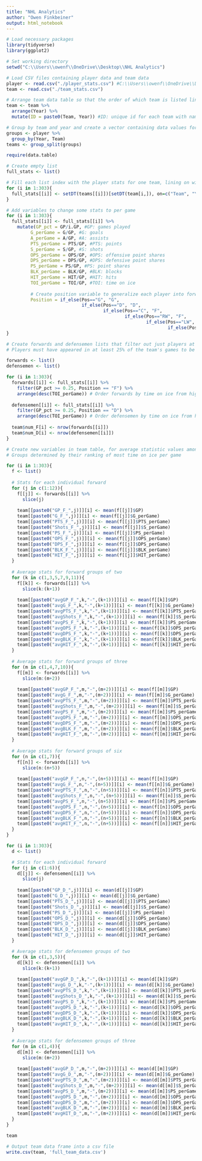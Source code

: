 ---
title: "NHL Analytics"
author: "Owen Finkbeiner"
output: html_notebook
---

```{r}
# Load necessary packages
library(tidyverse)
library(ggplot2)

# Set working directory
setwd("C:\\Users\\owenf\\OneDrive\\Desktop\\NHL Analytics")

# Load CSV files containing player data and team data
player <- read.csv("./player_stats.csv") #C:\\Users\\owenf\\OneDrive\\Desktop\\NHL Analytics\\
team <- read.csv("./team_stats.csv")
```

```{r}
# Arrange team data table so that the order of which team is listed lines up with order for players
team <- team %>%
  arrange(Year) %>%
  mutate(ID = paste0(Team, Year)) #ID: unique id for each team with name and year

# Group by team and year and create a vector containing data values for each player
groups <- player %>%
  group_by(Year, Team)
teams <- group_split(groups)
```

```{r}
require(data.table)

# Create empty list
full_stats <- list()

# Fill each list index with the player stats for one team, lining on with row number of the same team in team data table
for (i in 1:303){
  full_stats[[i]] <- setDT(teams[[i]])[setDT(team[i,]), on=c("Team", "Year")]
}
```

```{r}
# Add variables to change some stats to per game
for (i in 1:303){
  full_stats[[i]] <- full_stats[[i]] %>%
    mutate(GP_pct = GP/i.GP, #GP: games played
         G_perGame = G/GP, #G: goals
         A_perGame = A/GP, #A: assists
         PTS_perGame = PTS/GP, #PTS: points
         S_perGame = S/GP, #S: shots
         OPS_perGame = OPS/GP, #OPS: offensive point shares
         DPS_perGame = DPS/GP, #DPS: defensive point shares
         PS_perGame = PS/GP, #PS: point shares
         BLK_perGame = BLK/GP, #BLK: blocks
         HIT_perGame = HIT/GP, #HIT: hits
         TOI_perGame = TOI/GP, #TOI: time on ice
         
         # Create position variable to generalize each player into forward, defense, goalie
         Position = if_else(Pos=="G", "G", 
                            if_else(Pos=="D", "D",
                                    if_else(Pos=="C", "F",
                                            if_else(Pos=="RW", "F",
                                                    if_else(Pos=="LW", "F",
                                                            if_else(Pos=="W", "F", "NAN")))))))
}
```

```{r}
# Create forwards and defensemen lists that filter out just players at that position from the team in full_stats
# Players must have appeared in at least 25% of the team's games to be included in the data

forwards <- list()
defensemen <- list()

for (i in 1:303){
  forwards[[i]] <- full_stats[[i]] %>%
    filter(GP_pct >= 0.25, Position == "F") %>%
    arrange(desc(TOI_perGame)) # Order forwards by time on ice from highest to lowest
  
  defensemen[[i]] <- full_stats[[i]] %>%
    filter(GP_pct >= 0.25, Position == "D") %>%
    arrange(desc(TOI_perGame)) # Order defensemen by time on ice from highest to lowest
  
  team$num_F[i] <- nrow(forwards[[i]])
  team$num_D[i] <- nrow(defensemen[[i]])
}
```

```{r}
# Create new variables in team table, for average statistic values among players in groups
# Groups determined by their ranking of most time on ice per game

for (i in 1:303){
  f <- list()
  
  # Stats for each individual forward
  for (j in c(1:12)){
    f[[j]] <- forwards[[i]] %>%
      slice(j)
  
    team[[paste0("GP_F_",j)]][i] <- mean(f[[j]]$GP)
    team[[paste0("G_F_",j)]][i] <- mean(f[[j]]$G_perGame)
    team[[paste0("PTS_F_",j)]][i] <- mean(f[[j]]$PTS_perGame)
    team[[paste0("Shots_F_",j)]][i] <- mean(f[[j]]$S_perGame)
    team[[paste0("PS_F_",j)]][i] <- mean(f[[j]]$PS_perGame)
    team[[paste0("OPS_F_",j)]][i] <- mean(f[[j]]$OPS_perGame)
    team[[paste0("DPS_F_",j)]][i] <- mean(f[[j]]$DPS_perGame)
    team[[paste0("BLK_F_",j)]][i] <- mean(f[[j]]$BLK_perGame)
    team[[paste0("HIT_F_",j)]][i] <- mean(f[[j]]$HIT_perGame)
  }
  
  # Average stats for forward groups of two
  for (k in c(1,3,5,7,9,11)){
    f[[k]] <- forwards[[i]] %>%
      slice(k:(k+1))
  
    team[[paste0("avgGP_F_",k,"-",(k+1))]][i] <- mean(f[[k]]$GP)
    team[[paste0("avgG_F_",k,"-",(k+1))]][i] <- mean(f[[k]]$G_perGame)
    team[[paste0("avgPTS_F_",k,"-",(k+1))]][i] <- mean(f[[k]]$PTS_perGame)
    team[[paste0("avgShots_F_",k,"-",(k+1))]][i] <- mean(f[[k]]$S_perGame)
    team[[paste0("avgPS_F_",k,"-",(k+1))]][i] <- mean(f[[k]]$PS_perGame)
    team[[paste0("avgOPS_F_",k,"-",(k+1))]][i] <- mean(f[[k]]$OPS_perGame)
    team[[paste0("avgDPS_F_",k,"-",(k+1))]][i] <- mean(f[[k]]$DPS_perGame)
    team[[paste0("avgBLK_F_",k,"-",(k+1))]][i] <- mean(f[[k]]$BLK_perGame)
    team[[paste0("avgHIT_F_",k,"-",(k+1))]][i] <- mean(f[[k]]$HIT_perGame)
  }
  
  # Average stats for forward groups of three
  for (m in c(1,4,7,10)){
    f[[m]] <- forwards[[i]] %>%
      slice(m:(m+2))
  
    team[[paste0("avgGP_F_",m,"-",(m+2))]][i] <- mean(f[[m]]$GP)
    team[[paste0("avgG_F_",m,"-",(m+2))]][i] <- mean(f[[m]]$G_perGame)
    team[[paste0("avgPTS_F_",m,"-",(m+2))]][i] <- mean(f[[m]]$PTS_perGame)
    team[[paste0("avgShots_F_",m,"-",(m+2))]][i] <- mean(f[[m]]$S_perGame)
    team[[paste0("avgPS_F_",m,"-",(m+2))]][i] <- mean(f[[m]]$PS_perGame)
    team[[paste0("avgOPS_F_",m,"-",(m+2))]][i] <- mean(f[[m]]$OPS_perGame)
    team[[paste0("avgDPS_F_",m,"-",(m+2))]][i] <- mean(f[[m]]$DPS_perGame)
    team[[paste0("avgBLK_F_",m,"-",(m+2))]][i] <- mean(f[[m]]$BLK_perGame)
    team[[paste0("avgHIT_F_",m,"-",(m+2))]][i] <- mean(f[[m]]$HIT_perGame)
  }
  
  # Average stats for forward groups of six
  for (n in c(1,7)){
    f[[n]] <- forwards[[i]] %>%
      slice(n:(n+5))
  
    team[[paste0("avgGP_F_",n,"-",(n+5))]][i] <- mean(f[[n]]$GP)
    team[[paste0("avgG_F_",n,"-",(n+5))]][i] <- mean(f[[n]]$G_perGame)
    team[[paste0("avgPTS_F_",n,"-",(n+5))]][i] <- mean(f[[n]]$PTS_perGame)
    team[[paste0("avgShots_F_",n,"-",(n+5))]][i] <- mean(f[[n]]$S_perGame)
    team[[paste0("avgPS_F_",n,"-",(n+5))]][i] <- mean(f[[n]]$PS_perGame)
    team[[paste0("avgOPS_F_",n,"-",(n+5))]][i] <- mean(f[[n]]$OPS_perGame)
    team[[paste0("avgDPS_F_",n,"-",(n+5))]][i] <- mean(f[[n]]$DPS_perGame)
    team[[paste0("avgBLK_F_",n,"-",(n+5))]][i] <- mean(f[[n]]$BLK_perGame)
    team[[paste0("avgHIT_F_",n,"-",(n+5))]][i] <- mean(f[[n]]$HIT_perGame)
  }
}
```

```{r}
for (i in 1:303){
  d <- list()

  # Stats for each individual forward
  for (j in c(1:6)){
    d[[j]] <- defensemen[[i]] %>%
      slice(j)
  
    team[[paste0("GP_D_",j)]][i] <- mean(d[[j]]$GP)
    team[[paste0("G_D_",j)]][i] <- mean(d[[j]]$G_perGame)
    team[[paste0("PTS_D_",j)]][i] <- mean(d[[j]]$PTS_perGame)
    team[[paste0("Shots_D_",j)]][i] <- mean(d[[j]]$S_perGame)
    team[[paste0("PS_D_",j)]][i] <- mean(d[[j]]$PS_perGame)
    team[[paste0("OPS_D_",j)]][i] <- mean(d[[j]]$OPS_perGame)
    team[[paste0("DPS_D_",j)]][i] <- mean(d[[j]]$DPS_perGame)
    team[[paste0("BLK_D_",j)]][i] <- mean(d[[j]]$BLK_perGame)
    team[[paste0("HIT_D_",j)]][i] <- mean(d[[j]]$HIT_perGame)
  }

  # Average stats for defensemen groups of two
  for (k in c(1,3,5)){
    d[[k]] <- defensemen[[i]] %>%
      slice(k:(k+1))
  
    team[[paste0("avgGP_D_",k,"-",(k+1))]][i] <- mean(d[[k]]$GP)
    team[[paste0("avgG_D_",k,"-",(k+1))]][i] <- mean(d[[k]]$G_perGame)
    team[[paste0("avgPTS_D_",k,"-",(k+1))]][i] <- mean(d[[k]]$PTS_perGame)
    team[[paste0("avgShots_D_",k,"-",(k+1))]][i] <- mean(d[[k]]$S_perGame)
    team[[paste0("avgPS_D_",k,"-",(k+1))]][i] <- mean(d[[k]]$PS_perGame)
    team[[paste0("avgOPS_D_",k,"-",(k+1))]][i] <- mean(d[[k]]$OPS_perGame)
    team[[paste0("avgDPS_D_",k,"-",(k+1))]][i] <- mean(d[[k]]$DPS_perGame)
    team[[paste0("avgBLK_D_",k,"-",(k+1))]][i] <- mean(d[[k]]$BLK_perGame)
    team[[paste0("avgHIT_D_",k,"-",(k+1))]][i] <- mean(d[[k]]$HIT_perGame)
  }
  
  # Average stats for defensemen groups of three
  for (m in c(1,4)){
    d[[m]] <- defensemen[[i]] %>%
      slice(m:(m+2))
  
    team[[paste0("avgGP_D_",m,"-",(m+2))]][i] <- mean(d[[m]]$GP)
    team[[paste0("avgG_D_",m,"-",(m+2))]][i] <- mean(d[[m]]$G_perGame)
    team[[paste0("avgPTS_D_",m,"-",(m+2))]][i] <- mean(d[[m]]$PTS_perGame)
    team[[paste0("avgShots_D_",m,"-",(m+2))]][i] <- mean(d[[m]]$S_perGame)
    team[[paste0("avgPS_D_",m,"-",(m+2))]][i] <- mean(d[[m]]$PS_perGame)
    team[[paste0("avgOPS_D_",m,"-",(m+2))]][i] <- mean(d[[m]]$OPS_perGame)
    team[[paste0("avgDPS_D_",m,"-",(m+2))]][i] <- mean(d[[m]]$DPS_perGame)
    team[[paste0("avgBLK_D_",m,"-",(m+2))]][i] <- mean(d[[m]]$BLK_perGame)
    team[[paste0("avgHIT_D_",m,"-",(m+2))]][i] <- mean(d[[m]]$HIT_perGame)
  }
}
```

```{r}
team
```

```{r}
# Output team data frame into a csv file
write.csv(team, 'full_team_data.csv')
```















